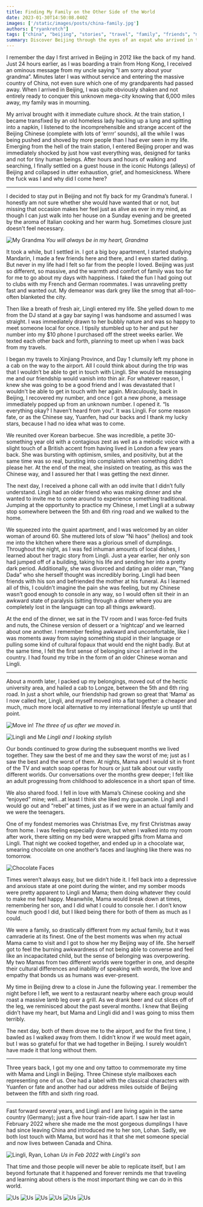 ```yaml
---
title: Finding My Family on the Other Side of the World
date: 2023-01-30T14:50:08.040Z
images: ['/static/images/posts/china-family.jpg']
authors: ["ryankretch"]
tags: ["china", "beijing", "stories", "travel", "family", "friends", "mental health", "asia"]
summary: Discover Beijing through the eyes of an expat who arrived in the city in 2012. Overcoming grief and homesickness, he explored the city's vastness and culture shock. Read about his experiences and the chance encounter that changed his life in this heartwarming post.
---
```

I remember the day I first arrived in Beijing in 2012 like the back of my hand. Just 24 hours earlier, as I was boarding a train from Hong Kong, I received an ominous message from my uncle saying "I am sorry about your grandma”. Minutes later I was without service and entering the massive country of China, not even sure which one of my grandparents had passed away. When I arrived in Beijing, I was quite obviously shaken and not entirely ready to conquer this unknown mega-city knowing that 6,000 miles away, my family was in mourning.


My arrival brought with it immediate culture shock. At the train station, I became transfixed by an old homeless lady hacking up a lung and spitting into a napkin, I listened to the incomprehensible and strange accent of the Beijing Chinese (complete with lots of ‘errrr’ sounds), all the while I was being pushed and shoved by more people than I had ever seen in my life. Emerging from the hell of the train station, I entered Beijing proper and was immediately shocked by just how vast everything was, designed for tanks and not for tiny human beings. After hours and hours of walking and searching, I finally settled on a guest house in the iconic Hutongs (alleys) of Beijing and collapsed in utter exhaustion, grief, and homesickness. Where the fuck was I and why did I come here?

---

I decided to stay put in Beijing and not fly back for my Grandma’s funeral. I honestly am not sure whether she would have wanted that or not, but missing that occasion makes her feel just as alive as ever in my mind, as though I can just walk into her house on a Sunday evening and be greeted by the aroma of Italian cooking and her warm hug. Sometimes closure just doesn't feel necessary.

![My Grandma](https://res.cloudinary.com/dofuzeof4/image/upload/v1536351506/The%20Hopeless%20Roamantic/china-family/grandma.jpg)
*You will always be in my heart, Grandma*

It took a while, but I settled in. I got a big boy apartment, I started studying Mandarin, I made a few friends here and there, and I even started dating. But never in my life had I felt so far from the people I loved. Beijing was just so different, so massive, and the warmth and comfort of family was too far for me to go about my days with happiness. I faked the fun I had going out to clubs with my French and German roommates. I was unraveling pretty fast and wanted out. My demeanor was dark grey like the smog that all-too-often blanketed the city.

Then like a breath of fresh air, Lingli entered my life. She yelled down to me from the DJ stand at a gay bar saying I was handsome and assumed I was straight. I was immediately drawn to her bubbly nature and was so happy to meet someone local for once. I tipsily stumbled up to her and put her number into my $10 phone I purchased off the street weeks earlier. We texted each other back and forth, planning to meet up when I was back from my travels.

I began my travels to Xinjiang Province, and Day 1 clumsily left my phone in a cab on the way to the airport. All I could think about during the trip was that I wouldn’t be able to get in touch with Lingli. She would be messaging me and our friendship would vanish into thin air. For whatever reason, I knew she was going to be a good friend and I was devastated that I wouldn't be able to get in touch with her again. Miraculously, back in Beijing, I recovered my number, and once I got a new phone, a message immediately popped up from an unknown number. I opened it. “Is everything okay? I haven’t heard from you”. It was Lingli. For some reason fate, or as the Chinese say, Yuanfen, had our backs and I thank my lucky stars, because I had no idea what was to come.

We reunited over Korean barbecue. She was incredible, a petite 30-something year old with a contagious zest as well as a melodic voice with a slight touch of a British accent from having lived in London a few years back. She was bursting with optimism, smiles, and positivity, but at the same time was so real, bursting into complaints when something didn’t please her. At the end of the meal, she insisted on treating, as this was the Chinese way, and I assured her that I was getting the next dinner.

The next day, I received a phone call with an odd invite that I didn’t fully understand. Lingli had an older friend who was making dinner and she wanted to invite me to come around to experience something traditional. Jumping at the opportunity to practice my Chinese, I met Lingli at a subway stop somewhere between the 5th and 6th ring road and we walked to the home.

We squeezed into the quaint apartment, and I was welcomed by an older woman of around 60. She muttered lots of slow “Ni haos” (hellos) and took me into the kitchen where there was a glorious smell of dumplings. Throughout the night, as I was fed inhuman amounts of local dishes, I learned about her tragic story from Lingli. Just a year earlier, her only son had jumped off of a building, taking his life and sending her into a pretty dark period. Additionally, she was divorced and dating an older man, “Yang Dada” who she herself thought was incredibly boring. Lingli had been friends with his son and befriended the mother at his funeral. As I learned all of this, I couldn’t imagine the pain she was feeling, but my Chinese wasn’t good enough to console in any way, so I would often sit their in an awkward state of paralysis (sitting through a dinner where you are completely lost in the language can top all things awkward).

At the end of the dinner, we sat in the TV room and I was force-fed fruits and nuts, the Chinese version of dessert or a ‘nightcap’ and we learned about one another. I remember feeling awkward and uncomfortable, like I was moments away from saying something stupid in their language or pulling some kind of cultural fopaux that would end the night badly. But at the same time, I felt the first sense of belonging since I arrived in the country. I had found my tribe in the form of an older Chinese woman and Lingli.

---

About a month later, I packed up my belongings, moved out of the hectic university area, and hailed a cab to Longze, between the 5th and 6th ring road. In just a short while, our friendship had grown so great that ’Mama’ as I now called her, Lingli, and myself moved into a flat together: a cheaper and much, much more local alternative to my international lifestyle up until that point.

![Move in!](https://res.cloudinary.com/dofuzeof4/image/upload/v1536351506/The%20Hopeless%20Roamantic/china-family/china-family-1.jpg)
*The three of us after we moved in.*

![Lingli and Me](https://res.cloudinary.com/dofuzeof4/image/upload/v1536351506/The%20Hopeless%20Roamantic/china-family/china-family-3.jpg)
*Lingli and I looking stylish*

Our bonds continued to grow during the subsequent months we lived together. They saw the best of me and they saw the worst of me; just as I saw the best and the worst of them. At nights, Mama and I would sit in front of the TV and watch soap operas for hours or just talk about our vastly different worlds. Our conversations over the months grew deeper; I felt like an adult progressing from childhood to adolescence in a short span of time.

We also shared food. I fell in love with Mama’s Chinese cooking and she “enjoyed” mine; well...at least I think she liked my guacamole. Lingli and I would go out and “rebel” at times, just as if we were in an actual family and we were the teenagers.

One of my fondest memories was Christmas Eve, my first Christmas away from home. I was feeling especially down, but when I walked into my room after work, there sitting on my bed were wrapped gifts from Mama and Lingli. That night we cooked together, and ended up in a chocolate war, smearing chocolate on one another’s faces and laughing like there was no tomorrow.

![Chocolate Faces](https://res.cloudinary.com/dofuzeof4/image/upload/v1536351506/The%20Hopeless%20Roamantic/china-family/china-family-2.jpg)

Times weren’t always easy, but we didn’t hide it. I fell back into a depressive and anxious state at one point during the winter, and my somber moods were pretty apparent to Lingli and Mama; them doing whatever they could to make me feel happy. Meanwhile, Mama would break down at times, remembering her son, and I did what I could to console her. I don’t know how much good I did, but I liked being there for both of them as much as I could.

We were a family, so drastically different from my actual family, but it was camraderie at its finest. One of the best moments was when my actual Mama came to visit and I got to show her my Beijing way of life. She herself got to feel the burning awkwardness of not being able to converse and feel like an incapacitated child, but the sense of belonging was overpowering. My two Mamas from two different worlds were together in one, and despite their cultural differences and inability of speaking with words, the love and empathy that bonds us as humans was ever-present.

My time in Beijing drew to a close in June the following year. I remember the night before I left, we went to a restaurant nearby where each group would roast a massive lamb leg over a grill. As we drank beer and cut slices off of the leg, we reminisced about the past several months. I knew that Beijing didn’t have my heart, but Mama and Lingli did and I was going to miss them terribly.

The next day, both of them drove me to the airport, and for the first time, I bawled as I walked away from them. I didn’t know if we would meet again, but I was so grateful for that we had together in Beijing. I surely wouldn’t have made it that long without them.

---

Three years back, I got my one and ony tattoo to commemorate my time with Mama and Lingli in Beijing. Three Chinese style mailboxes each representing one of us. One had a label with the classical characters with Yuanfen or fate and another had our address miles outside of Beijing between the fifth and sixth ring road.

---

Fast forward several years, and Lingli and I are living again in the same country (Germany); just a five hour train-ride apart. I saw her last in February 2022 where she made me the most gorgeous dumplings I have had since leaving China and introduced me to her son, Lohan. Sadly, we both lost touch with Mama, but word has it that she met someone special and now lives between Canada and China.

![Lingli, Ryan, Lohan](https://res.cloudinary.com/dx4cuted1/image/upload/v1675069666/random/lingli-ryan-lohan.jpg)
*Us in Feb 2022 with Lingli's son*

That time and those people will never be able to replicate itself, but I am beyond fortunate that it happened and forever reminds me that traveling and learning about others is the most important thing we can do in this world.

![Us](https://res.cloudinary.com/dofuzeof4/image/upload/v1536351507/The%20Hopeless%20Roamantic/china-family/china-family-6.jpg)
![Us](https://res.cloudinary.com/dofuzeof4/image/upload/v1536351507/The%20Hopeless%20Roamantic/china-family/china-family-8.jpg)
![Us](https://res.cloudinary.com/dofuzeof4/image/upload/v1536351507/The%20Hopeless%20Roamantic/china-family/china-family-9.jpg)
![Us](https://res.cloudinary.com/dofuzeof4/image/upload/v1536351507/The%20Hopeless%20Roamantic/china-family/china-family-7.jpg)
![Us](https://res.cloudinary.com/dofuzeof4/image/upload/v1536351507/The%20Hopeless%20Roamantic/china-family/china-family-5.jpg)
![Us](https://res.cloudinary.com/dofuzeof4/image/upload/v1536351507/The%20Hopeless%20Roamantic/china-family/china-family-4.jpg)